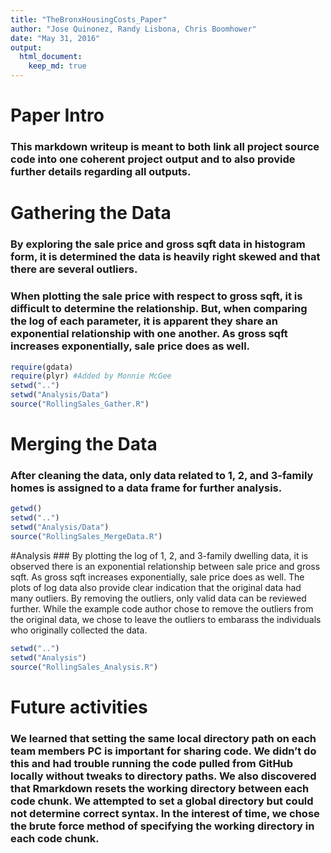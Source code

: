 ```yaml
---
title: "TheBronxHousingCosts_Paper"
author: "Jose Quinonez, Randy Lisbona, Chris Boomhower"
date: "May 31, 2016"
output:
  html_document:
    keep_md: true
---
```


# Paper Intro
### This markdown writeup is meant to both link all project source code into one coherent project output and to also provide further details regarding all outputs.

# Gathering the Data
### By exploring the sale price and gross sqft data in histogram form, it is determined the data is heavily right skewed and that there are several outliers.

### When plotting the sale price with respect to gross sqft, it is difficult to determine the relationship. But, when comparing the log of each parameter, it is apparent they share an exponential relationship with one another. As gross sqft increases exponentially, sale price does as well.

```r
require(gdata)
require(plyr) #Added by Monnie McGee
setwd("..")
setwd("Analysis/Data")
source("RollingSales_Gather.R")
```

# Merging the Data
### After cleaning the data, only data related to 1, 2, and 3-family homes is assigned to a data frame for further analysis.

```r
getwd()
setwd("..")
setwd("Analysis/Data")
source("RollingSales_MergeData.R")
```

#Analysis
### By plotting the log of 1, 2, and 3-family dwelling data, it is observed there is an exponential relationship between sale price and gross sqft. As gross sqft increases exponentially, sale price does as well. The plots of log data also provide clear indication that the original data had many outliers. By removing the outliers, only valid data can be reviewed further. While the example code author chose to remove the outliers from the original data, we chose to leave the outliers to embarass the individuals who originally collected the data.

```r
setwd("..")
setwd("Analysis")
source("RollingSales_Analysis.R")
```

# Future activities
### We learned that setting the same local directory path on each team members PC is important for sharing code.  We didn’t do this and had trouble running the code pulled from GitHub locally without tweaks to directory paths. We also discovered that Rmarkdown resets the working directory between each code chunk.  We attempted to set a global directory but could not determine correct syntax.  In the interest of time, we chose the brute force method of specifying the working directory in each code chunk.